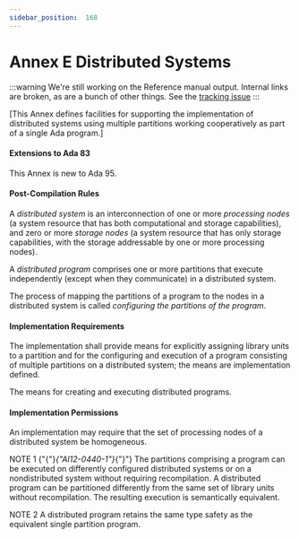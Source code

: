 ---
sidebar_position:  168
---

# Annex E Distributed Systems

:::warning
We're still working on the Reference manual output.  Internal links are broken,
as are a bunch of other things.
See the [tracking issue](https://github.com/ada-lang-io/ada-lang-io/issues/20)
:::


<p>[This Annex defines facilities for supporting the implementation of distributed systems using multiple partitions working cooperatively as part of a single Ada program.] </p>

#### Extensions to Ada 83

<Admonition type="aarm" aarm="note" title="Note: ">
<p>This Annex is new to Ada 95. </p></Admonition>


#### Post-Compilation Rules

<p>A <em>distributed system</em> is an interconnection of one or more <em>processing nodes</em> (a system resource that has both computational and storage capabilities), and zero or more <em>storage nodes</em> (a system resource that has only storage capabilities, with the storage addressable by one or more processing nodes).</p>
<p>A <em>distributed program</em> comprises one or more partitions that execute independently (except when they communicate) in a distributed system.</p>
<p>The process of mapping the partitions of a program to the nodes in a distributed system is called <em>configuring the partitions of the program</em>. </p>

#### Implementation Requirements

<p>The implementation shall provide means for explicitly assigning library units to a partition and for the configuring and execution of a program consisting of multiple partitions on a distributed system; the means are implementation defined. </p>
<Admonition type="aarm" aarm="implementation-defined" title="Implementation defined: ">
<p><strong></strong>The means for creating and executing distributed programs.</p></Admonition>


#### Implementation Permissions

<p>An implementation may require that the set of processing nodes of a distributed system be homogeneous.</p>
<Admonition type="aarm" aarm="note" title="Note: ">
<p>NOTE 1   {"{"}<em>{"AI12-0440-1"}</em>{"}"} The partitions comprising a program can be executed on differently configured distributed systems or on a nondistributed system without requiring recompilation. A distributed program can be partitioned differently from the same set of library units without recompilation. The resulting execution is semantically equivalent.</p></Admonition>

<Admonition type="aarm" aarm="note" title="Note: ">
<p>NOTE 2   A distributed program retains the same type safety as the equivalent single partition program.</p></Admonition>

